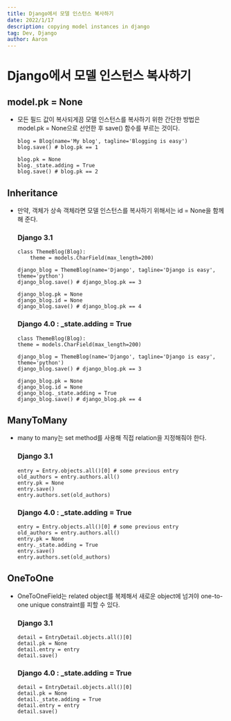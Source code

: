 ```yaml
---
title: Django에서 모델 인스턴스 복사하기
date: 2022/1/17
description: copying model instances in django
tag: Dev, Django
author: Aaron
---
```

# Django에서 모델 인스턴스 복사하기

## model.pk = None
- 모든 필드 값이 복사되게끔 모델 인스턴스를 복사하기 위한 간단한 방법은 model.pk
  = None으로 선언한 후 save() 함수를 부르는 것이다.
    ```
    blog = Blog(name='My blog', tagline='Blogging is easy')
    blog.save() # blog.pk == 1

    blog.pk = None
    blog._state.adding = True
    blog.save() # blog.pk == 2
    ```

## Inheritance
- 만약, 객체가 상속 객체라면 모델 인스턴스를 복사하기 위해서는 id = None을 함께 해 준다.
    ### Django 3.1
    ```
    class ThemeBlog(Blog):
        theme = models.CharField(max_length=200)

    django_blog = ThemeBlog(name='Django', tagline='Django is easy', theme='python')
    django_blog.save() # django_blog.pk == 3
    ```
    ```
    django_blog.pk = None
    django_blog.id = None
    django_blog.save() # django_blog.pk == 4
    ```
    ### Django 4.0 : _state.adding = True
    ```
    class ThemeBlog(Blog):
    theme = models.CharField(max_length=200)

    django_blog = ThemeBlog(name='Django', tagline='Django is easy', theme='python')
    django_blog.save() # django_blog.pk == 3
    ```
    ```
    django_blog.pk = None
    django_blog.id = None
    django_blog._state.adding = True
    django_blog.save() # django_blog.pk == 4
    ```

## ManyToMany
- many to many는 set method를 사용해 직접 relation을 지정해줘야 한다.
    ### Django 3.1
    ```
    entry = Entry.objects.all()[0] # some previous entry
    old_authors = entry.authors.all()
    entry.pk = None
    entry.save()
    entry.authors.set(old_authors)
    ```

    ### Django 4.0 : _state.adding = True
    ```
    entry = Entry.objects.all()[0] # some previous entry
    old_authors = entry.authors.all()
    entry.pk = None
    entry._state.adding = True
    entry.save()
    entry.authors.set(old_authors)
    ```

## OneToOne
- OneToOneField는 related object를 복제해서 새로운 object에 넘겨야 one-to-one unique
  constraint를 피할 수 있다.
    ### Django 3.1
    ```
    detail = EntryDetail.objects.all()[0]
    detail.pk = None
    detail.entry = entry
    detail.save()
    ```

    ### Django 4.0 : _state.adding = True
    ```
    detail = EntryDetail.objects.all()[0]
    detail.pk = None
    detail._state.adding = True
    detail.entry = entry
    detail.save()
    ```
